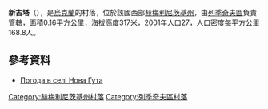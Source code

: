 {{coord|49|16|46|N|27|42|44|E|scale:100000|display=title}}

'''新古塔'''（{{lang-uk|Нова Гута}}），是[[烏克蘭|烏克蘭]]的村落，位於該國西部[[赫梅利尼茨基州|赫梅利尼茨基州]]，由[[列季奇夫區|列季奇夫區]]負責管轄，面積0.16平方公里，海拔高度317米，2001年人口27，人口密度每平方公里168.8人。

==參考資料==
* [http://weather.in.ua/ua/hmel'nickaja/17050 Погода в селі Нова Гута] {{Wayback|url=http://weather.in.ua/ua/hmel%27nickaja/17050 |date=20160305111232 }}

{{DEFAULTSORT:Нова Гута}}
[[Category:赫梅利尼茨基州村落|Category:赫梅利尼茨基州村落]]
[[Category:列季奇夫區村落|Category:列季奇夫區村落]]


{{Khmelnytskyi-geo-stub}}